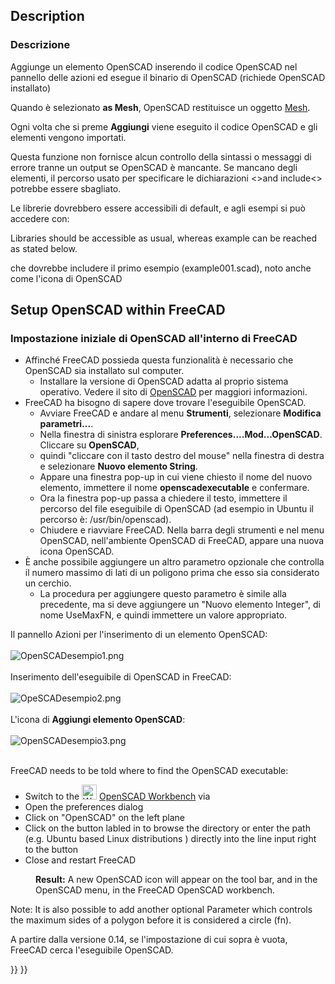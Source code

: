 <languages/>

<div class="mw-translate-fuzzy">
{{Docnav/it|[[OpenSCAD_ExplodeGroup/it|Esplodi gruppo]]|[[OpenSCAD_MeshBoolean/it|Booleane su Mesh]]|[[OpenSCAD_Workbench/it|OpenSCAD]]|IconL=OpenSCAD_ExplodeGroup.png|IconC=OpenSCADWorkbench.svg|IconR=OpenSCAD_MeshBoolean.png}}
</div>

<div class="mw-translate-fuzzy">
{{GuiCommand/it|Name=OpenSCAD_AddOpenSCADElement|Name/it=Aggiungi Elemento OpenSCAD|Workbenches=[[OpenSCAD_Workbench/it|OpenSCAD]]|MenuLocation=OpenSCAD  → Aggiungi Elemento OpenSCAD}}
</div>

==Description==

<div class="mw-translate-fuzzy">
=== Descrizione ===

Aggiunge un elemento OpenSCAD inserendo il codice OpenSCAD nel pannello delle azioni ed esegue il binario di OpenSCAD (richiede OpenSCAD installato)
</div> 

<div class="mw-translate-fuzzy">
Quando è selezionato '''as Mesh''', OpenSCAD restituisce un oggetto [[Mesh Workbench/it|Mesh]].
</div> 

<div class="mw-translate-fuzzy">
Ogni volta che si preme '''Aggiungi''' viene eseguito il codice OpenSCAD e gli elementi vengono importati.
</div>

<div class="mw-translate-fuzzy">
Questa funzione non fornisce alcun controllo della sintassi o messaggi di errore tranne un output se OpenSCAD è mancante. Se mancano degli elementi, il percorso usato per specificare le dichiarazioni <>and include<> potrebbe essere sbagliato.

Le librerie dovrebbero essere accessibili di default, e agli esempi si può accedere con:
</div>

Libraries should be accessible as usual, whereas example can be reached as stated below.

{{Code|code=
include <../examples/example001.scad>;
}}

<div class="mw-translate-fuzzy">
che dovrebbe includere il primo esempio (example001.scad), noto anche come l'icona di OpenSCAD
</div>

==Setup OpenSCAD within FreeCAD==

<div class="mw-translate-fuzzy">
=== Impostazione iniziale di OpenSCAD all'interno di FreeCAD ===

* Affinché FreeCAD possieda questa funzionalità è necessario che OpenSCAD sia installato sul computer.
** Installare la versione di OpenSCAD adatta al proprio sistema operativo. Vedere il sito di [http://www.openscad.org/ OpenSCAD] per maggiori informazioni.
* FreeCAD ha bisogno di sapere dove trovare l'eseguibile OpenSCAD.
** Avviare FreeCAD e andare al menu '''Strumenti''', selezionare '''Modifica parametri...'''.
** Nella finestra di sinistra esplorare '''Preferences....Mod...OpenSCAD'''. Cliccare su '''OpenSCAD''',
** quindi "cliccare con il tasto destro del mouse" nella finestra di destra e selezionare '''Nuovo elemento String'''.
** Appare una finestra pop-up in cui viene chiesto il nome del nuovo elemento, immettere il nome '''openscadexecutable''' e confermare.
** Ora la finestra pop-up passa a chiedere il testo, immettere il percorso del file eseguibile di OpenSCAD (ad esempio in Ubuntu il percorso è: /usr/bin/openscad).
** Chiudere e riavviare FreeCAD. Nella barra degli strumenti e nel menu OpenSCAD, nell'ambiente OpenSCAD di FreeCAD, appare una nuova icona OpenSCAD.
* È anche possibile aggiungere un altro parametro opzionale che controlla il numero massimo di lati di un poligono prima che esso sia considerato un cerchio.
** La procedura per aggiungere questo parametro è simile alla precedente, ma si deve aggiungere un "Nuovo elemento Integer", di nome UseMaxFN, e quindi immettere un valore appropriato. 

Il pannello Azioni per l'inserimento di un elemento OpenSCAD:<br /><br />
[[Image:OpenSCADesempio1.png]]
{{clear}}
<br /><br />
Inserimento dell'eseguibile di OpenSCAD in FreeCAD:<br /><br />
[[Image:OpeSCADesempio2.png]]
{{clear}}
<br /><br />
L'icona di '''Aggiungi elemento OpenSCAD''':<br /><br />
[[Image:OpenSCADesempio3.png]]
{{clear}}
<br /><br />
</div>

FreeCAD needs to be told where to find the OpenSCAD executable:
* Switch to the [[Image:Workbench_OpenSCAD.svg|24px]] [[OpenSCAD_Workbench|OpenSCAD Workbench]] via {{MenuCommand|View → Workbench → OpenSCAD}}
* Open the preferences dialog {{MenuCommand|Edit → Preferences}}
* Click on "OpenSCAD" on the left plane
* Click on the button labled {{Button|...}} in {{MenuCommand|General Settings → General OpenSCAD Settings → OpenSCAD executable}} to browse the directory or enter the path (e.g. Ubuntu based Linux distributions {{incode|/usr/bin/openscad}}) directly into the line input right to the button
* Close and restart FreeCAD
: '''Result:''' A new OpenSCAD icon will appear on the tool bar, and in the OpenSCAD menu, in the FreeCAD OpenSCAD workbench.

Note: It is also possible to add another optional Parameter which controls the maximum sides of a polygon before it is considered a circle (fn).

<div class="mw-translate-fuzzy">
A partire dalla versione 0.14, se l'impostazione di cui sopra è vuota, FreeCAD cerca l'eseguibile OpenSCAD.
</div>    


<div class="mw-translate-fuzzy">
{{Docnav/it|[[OpenSCAD_ExplodeGroup/it|Esplodi gruppo]]|[[OpenSCAD_MeshBoolean/it|Booleane su Mesh]]|[[OpenSCAD_Workbench/it|OpenSCAD]]|IconL=OpenSCAD_ExplodeGroup.png|IconC=OpenSCADWorkbench.svg|IconR=OpenSCAD_MeshBoolean.png}}
</div>

{{OpenSCAD_Tools_navi{{#translation:}}}}
{{Userdocnavi{{#translation:}}}}